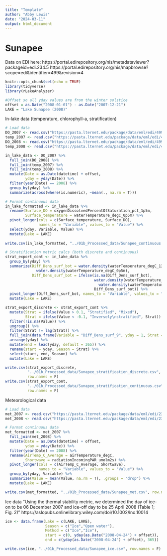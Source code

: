 ```yaml
---
title: "Template"
author: "Abby Lewis"
date: "2024-03-11"
output: html_document
---
```


# Sunapee

Data on EDI here:
https://portal.edirepository.org/nis/metadataviewer?packageid=edi.234.5
https://portal.edirepository.org/nis/mapbrowse?scope=edi&identifier=499&revision=4

```r
knitr::opts_chunk$set(echo = TRUE)
library(tidyverse)
library(rLakeAnalyzer)

#Offset so all yday values are from the winter solstice
offset = as.Date("2008-01-01") - as.Date("2007-12-21")
LAKE = "Lake Sunapee (2008)"
```

In-lake data (temperature, chlorophyll-a, stratification)

```r
# Load data
DO_2007 <- read.csv("https://pasta.lternet.edu/package/data/eml/edi/499/4/d7678325ec3a430959b52c8a933c810a")
temp_2007 <- read.csv("https://pasta.lternet.edu/package/data/eml/edi/499/4/8aa419258c486d5533fc016c7385afdd")
DO_2008 <- read.csv("https://pasta.lternet.edu/package/data/eml/edi/499/4/212faee8c415ed9dd76941e1377b20e6")
temp_2008 <- read.csv("https://pasta.lternet.edu/package/data/eml/edi/499/4/107e661231ad954a2f9ce746ed934971")

in_lake_data <- DO_2007 %>%
  full_join(DO_2008) %>%
  full_join(temp_2007) %>%
  full_join(temp_2008) %>%
  mutate(Date = as.Date(datetime) + offset,
         yday = yday(Date)) %>%
  filter(year(Date) == 2008) %>%
  group_by(yday) %>%
  summarize(across(where(is.numeric), ~mean(., na.rm = T)))

# Format continuous data
in_lake_formatted <- in_lake_data %>%
  rename(Surface_DO = oxygenDissolvedPercentOfSaturation_pct_1p5m,
         Surface_temperature = waterTemperature_degC_0p5m) %>%
  pivot_longer(cols = c(Surface_temperature, Surface_DO), 
               names_to = "Variable", values_to = "Value") %>%
  select(yday, Variable, Value) %>%
  mutate(Lake = LAKE)
         
write.csv(in_lake_formatted, "../01b_Processed_data/Sunapee_continuous.csv", row.names = F)

# Stratification metric calcs (both discrete and continuous)
strat_export_cont <- in_lake_data %>%
  group_by(yday) %>%
  summarize(Diff_Dens_surf_bot = water.density(waterTemperature_degC_13p5m) - 
              water.density(waterTemperature_degC_0p5m),
            Diff_Dens_surf_bot = ifelse(is.na(Diff_Dens_surf_bot),
                                        water.density(waterTemperature_degC_11p5m) - 
                                          water.density(waterTemperature_degC_0p5m),
                                        Diff_Dens_surf_bot)) %>%
  pivot_longer(Diff_Dens_surf_bot, names_to = "Variable", values_to = "Value") %>%
  mutate(Lake = LAKE)

strat_export_discrete <- strat_export_cont %>%
  mutate(Strat = ifelse(Value > 0.1, "Stratified", "Mixed"),
         Strat = ifelse(Value < -0.1, "Inversely\nstratified", Strat)) %>%
  filter(!is.na(Value)) %>%
  ungroup() %>%
  filter(Strat != lag(Strat)) %>%
  full_join(data.frame(Variable = "Diff_Dens_surf_9", yday = 1, Strat = "Mixed")) %>%
  arrange(yday) %>%
  mutate(end = lead(yday, default = 365)) %>%
  rename(start = yday, Season = Strat) %>%
  select(start, end, Season) %>%
  mutate(Lake = LAKE)

write.csv(strat_export_discrete, 
          "../01b_Processed_data/Sunapee_stratification_discrete.csv", 
          row.names = F)
write.csv(strat_export_cont, 
          "../01b_Processed_data/Sunapee_stratification_continuous.csv", 
          row.names = F)
```

Meteorological data

```r
# Load data
met_2007 <- read.csv("https://pasta.lternet.edu/package/data/eml/edi/234/5/2b93f48b1a3cae30a612ea49bb476b5a")
met_2008 <- read.csv("https://pasta.lternet.edu/package/data/eml/edi/234/5/1ce6bfd69cfebfa723bb27c6028e5e40")

# Format continuous data
met_formatted <- met_2007 %>%
  full_join(met_2008) %>%
  mutate(Date = as.Date(datetime) + offset,
         yday = yday(Date)) %>%
  filter(year(Date) == 2008) %>%
  rename(AirTemp_C_Average = airTemperature_degC,
         Shortwave = radiationIncomingPAR_umolm2s) %>%
  pivot_longer(cols = c(AirTemp_C_Average, Shortwave), 
               names_to = "Variable", values_to = "Value") %>%
  group_by(yday, Variable) %>%
  summarize(Value = mean(Value, na.rm = T), .groups = "drop") %>%
  mutate(Lake = LAKE)

write.csv(met_formatted, "../01b_Processed_data/Sunapee_met.csv", row.names = F)
```

Ice data
"Using the thermal stability metric, we determined the day of ice-on to be 06 December 2007 and ice-off day to be 25 April 2008 (Table 1; Fig. 2)"
https://aslopubs.onlinelibrary.wiley.com/doi/10.1002/lno.10014

```r
ice <- data.frame(Lake = c(LAKE, LAKE),
                  Season = c("Ice","Open water"),
                  Method = c("Ice","Ice"),
                  start = c(0, yday(as.Date("2008-04-24") + offset)),
                  end = c(yday(as.Date("2008-04-24") + offset), 365))

write.csv(ice, "../01b_Processed_data/Sunapee_ice.csv", row.names = F)
```
